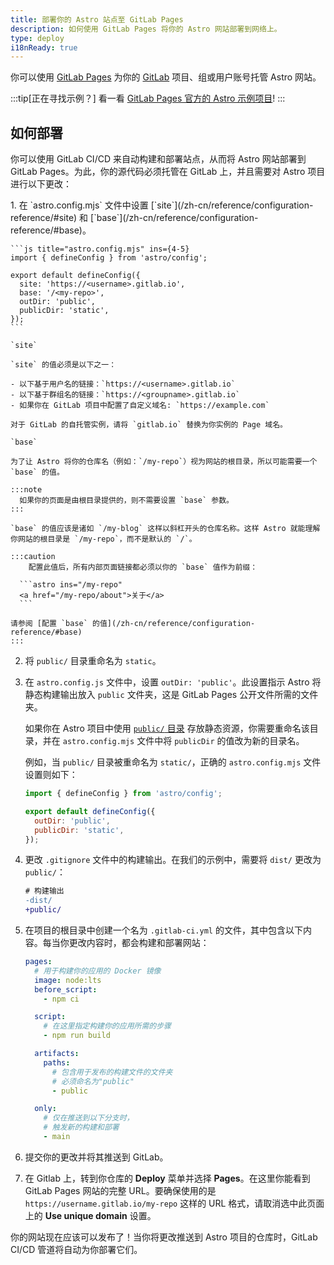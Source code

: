 ```yaml
---
title: 部署你的 Astro 站点至 GitLab Pages
description: 如何使用 GitLab Pages 将你的 Astro 网站部署到网络上。
type: deploy
i18nReady: true
---
```


你可以使用 [GitLab Pages](https://docs.gitlab.com/ee/user/project/pages/) 为你的 [GitLab](https://about.gitlab.com/) 项目、组或用户账号托管 Astro 网站。

:::tip[正在寻找示例？]
看一看 [GitLab Pages 官方的 Astro 示例项目](https://gitlab.com/pages/astro)!
:::

## 如何部署

你可以使用 GitLab CI/CD 来自动构建和部署站点，从而将 Astro 网站部署到 GitLab Pages。为此，你的源代码必须托管在 GitLab 上，并且需要对 Astro 项目进行以下更改：

<Steps>
1. 在 `astro.config.mjs` 文件中设置 [`site`](/zh-cn/reference/configuration-reference/#site) 和 [`base`](/zh-cn/reference/configuration-reference/#base)。

    ```js title="astro.config.mjs" ins={4-5}
    import { defineConfig } from 'astro/config';

    export default defineConfig({
      site: 'https://<username>.gitlab.io',
      base: '/<my-repo>',
      outDir: 'public',
      publicDir: 'static',
    });
    ```

    `site`

    `site` 的值必须是以下之一：

    - 以下基于用户名的链接：`https://<username>.gitlab.io`
    - 以下基于群组名的链接：`https://<groupname>.gitlab.io`
    - 如果你在 GitLab 项目中配置了自定义域名: `https://example.com`

    对于 GitLab 的自托管实例，请将 `gitlab.io` 替换为你实例的 Page 域名。

    `base`

    为了让 Astro 将你的仓库名（例如：`/my-repo`）视为网站的根目录，所以可能需要一个 `base` 的值。

    :::note
      如果你的页面是由根目录提供的，则不需要设置 `base` 参数。
    :::

    `base` 的值应该是诸如 `/my-blog` 这样以斜杠开头的仓库名称。这样 Astro 就能理解你网站的根目录是 `/my-repo`，而不是默认的 `/`。

    :::caution
        配置此值后，所有内部页面链接都必须以你的 `base` 值作为前缀：

      ```astro ins="/my-repo"
      <a href="/my-repo/about">关于</a>
      ```

    请参阅 [配置 `base` 的值](/zh-cn/reference/configuration-reference/#base)
    :::


2. 将 `public/` 目录重命名为 `static`。

3. 在 `astro.config.js` 文件中，设置 `outDir: 'public'`。此设置指示 Astro 将静态构建输出放入 `public` 文件夹，这是 GitLab Pages 公开文件所需的文件夹。

   如果你在 Astro 项目中使用 [`public/` 目录](/zh-cn/basics/project-structure/#public) 存放静态资源，你需要重命名该目录，并在 `astro.config.mjs` 文件中将 `publicDir` 的值改为新的目录名。

   例如，当 `public/` 目录被重命名为 `static/`，正确的 `astro.config.mjs` 文件设置则如下：

   ```js title="astro.config.mjs" ins={4-5}
   import { defineConfig } from 'astro/config';

   export default defineConfig({
     outDir: 'public',
     publicDir: 'static',
   });
   ```

4. 更改 `.gitignore` 文件中的构建输出。在我们的示例中，需要将 `dist/` 更改为 `public/`：

    ```diff  title=".gitignore"
    # 构建输出
    -dist/
    +public/
    ```

5. 在项目的根目录中创建一个名为 `.gitlab-ci.yml` 的文件，其中包含以下内容。每当你更改内容时，都会构建和部署网站：

    ```yaml title=".gitlab-ci.yml"
    pages:
      # 用于构建你的应用的 Docker 镜像
      image: node:lts
      before_script:
        - npm ci

      script:
        # 在这里指定构建你的应用所需的步骤
        - npm run build

      artifacts:
        paths:
          # 包含用于发布的构建文件的文件夹
          # 必须命名为"public"
          - public

      only:
        # 仅在推送到以下分支时，
        # 触发新的构建和部署
        - main
    ```

6. 提交你的更改并将其推送到 GitLab。

7. 在 Gitlab 上，转到你仓库的 **Deploy** 菜单并选择 **Pages**。在这里你能看到 GitLab Pages 网站的完整 URL。要确保使用的是 `https://username.gitlab.io/my-repo` 这样的 URL 格式，请取消选中此页面上的 **Use unique domain** 设置。

</Steps>

你的网站现在应该可以发布了！当你将更改推送到 Astro 项目的仓库时，GitLab CI/CD 管道将自动为你部署它们。
